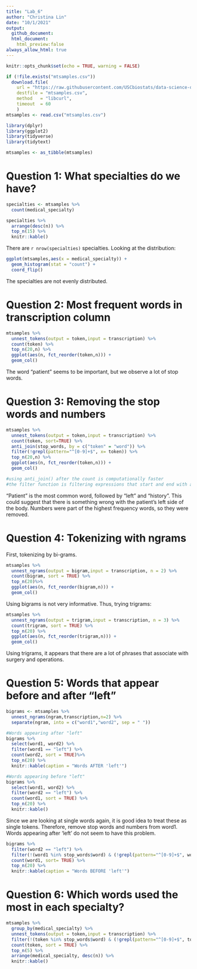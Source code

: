 ---
title: "Lab_6"
author: "Christina Lin"
date: "10/1/2021"
output: 
  github_document:
  html_document:
    html_preview:false
always_allow_html: true
---

```{r setup, include=FALSE}
knitr::opts_chunk$set(echo = TRUE, warning = FALSE)
```


```{r}
if (!file.exists("mtsamples.csv"))
  download.file(
    url = "https://raw.githubusercontent.com/USCbiostats/data-science-data/master/00_mtsamples/mtsamples.csv",
    destfile = "mtsamples.csv",
    method   = "libcurl",
    timeout  = 60
    )
mtsamples <- read.csv("mtsamples.csv")

library(dplyr)
library(ggplot2)
library(tidyverse)
library(tidytext)
```



```{r}
mtsamples <- as_tibble(mtsamples)
```

# Question 1: What specialties do we have?
```{r}
specialties <- mtsamples %>%
  count(medical_specialty)

specialties %>%
  arrange(desc(n)) %>%
  top_n(15) %>%
  knitr::kable()

```

There are `r nrow(specialties)` specialties. Looking at the distribution:

```{r}
ggplot(mtsamples,aes(x = medical_specialty)) +
  geom_histogram(stat = "count") +
  coord_flip()
```

The specialties are not evenly distributed.



# Question 2: Most frequent words in transcription column

```{r, cache = TRUE}
mtsamples %>%
  unnest_tokens(output = token,input = transcription) %>%
  count(token) %>%
  top_n(20,n) %>%
  ggplot(aes(n, fct_reorder(token,n))) + 
  geom_col()
```

The word "patient" seems to be important, but we observe a lot of stop words. 


# Question 3: Removing the stop words and numbers

```{r}
mtsamples %>%
  unnest_tokens(output = token,input = transcription) %>%
  count(token, sort=TRUE) %>%
  anti_join(stop_words, by = c("token" = "word")) %>%
  filter(!grepl(pattern="^[0-9]+$", x= token)) %>%
  top_n(20,n) %>%
  ggplot(aes(n, fct_reorder(token,n))) + 
  geom_col()

#using anti_join() after the count is computationally faster
#the filter function is filtering expressions that start and end with a number using regular expression
```


"Patient" is the most common word, followed by "left" and "history". This could suggest that there is something wrong with the patient's left side of the body. Numbers were part of the highest frequency words, so they were removed. 



# Question 4: Tokenizing with ngrams

First, tokenizing by bi-grams.
```{r}
mtsamples %>%
  unnest_ngrams(output = bigram,input = transcription, n = 2) %>%
  count(bigram, sort = TRUE) %>%
  top_n(20)%>%
  ggplot(aes(n, fct_reorder(bigram,n))) + 
  geom_col()
```

Using bigrams is not very informative. Thus, trying trigrams:


```{r}
mtsamples %>%
  unnest_ngrams(output = trigram,input = transcription, n = 3) %>%
  count(trigram, sort = TRUE) %>%
  top_n(20) %>%
  ggplot(aes(n, fct_reorder(trigram,n))) + 
  geom_col()
```


Using trigrams, it appears that there are a lot of phrases that associate with surgery and operations. 



# Question 5: Words that appear before and after "left"

```{r, cache = TRUE}
bigrams <- mtsamples %>%
  unnest_ngrams(ngram,transcription,n=2) %>%
  separate(ngram, into = c("word1","word2", sep = " "))

#Words appearing after "left"
bigrams %>%
  select(word1, word2) %>%
  filter(word1 == "left") %>%
  count(word2, sort = TRUE)%>%
  top_n(20) %>%
  knitr::kable(caption = "Words AFTER 'left'")

#Words appearing before "left"
bigrams %>%
  select(word1, word2) %>%
  filter(word2 == "left") %>%
  count(word1, sort = TRUE) %>%
  top_n(20) %>%
  knitr::kable()

```

Since we are looking at single words again, it is good idea to treat these as single tokens. Therefore, remove stop words and numbers from word1. Words appearing after 'left' do not seem to have this problem. 


```{r}
bigrams %>%
  filter(word2 == "left") %>%
  filter(!(word1 %in% stop_words$word) & (!grepl(pattern="^[0-9]+$", word1))) %>%
  count(word1, sort= TRUE) %>%
  top_n(20) %>%
  knitr::kable(caption = "Words BEFORE 'left'")
```



# Question 6: Which words used the most in each specialty?

```{r}
mtsamples %>%
  group_by(medical_specialty) %>%
  unnest_tokens(output = token,input = transcription) %>%
  filter(!(token %in% stop_words$word) & (!grepl(pattern="^[0-9]+$", token))) %>%
  count(token, sort = TRUE) %>%
  top_n(5) %>%
  arrange(medical_specialty, desc(n)) %>%
  knitr::kable()
```

